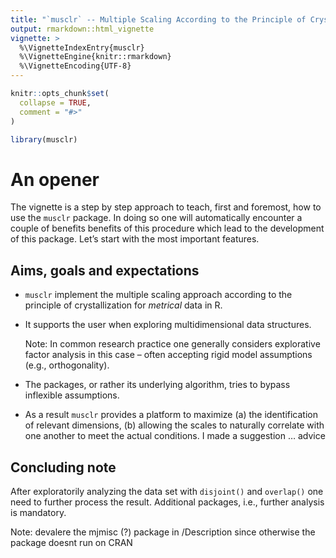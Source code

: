 ```yaml
---
title: "`musclr` -- Multiple Scaling According to the Principle of Crystallization in R"
output: rmarkdown::html_vignette
vignette: >
  %\VignetteIndexEntry{musclr}
  %\VignetteEngine{knitr::rmarkdown}
  %\VignetteEncoding{UTF-8}
---
```


```r
knitr::opts_chunk$set(
  collapse = TRUE,
  comment = "#>"
)
```

```r
library(musclr)
```

# An opener 

The vignette is a step by step approach to teach, first and foremost, how to 
use the `musclr` package. In doing so one will automatically encounter a couple 
of benefits benefits of this procedure which lead to the development of this 
package. Let's start with the most important features.

## Aims, goals and expectations

* `musclr` implement the multiple scaling approach according to the principle 
    of crystallization for _metrical_ data in R.
    
* It supports the user when exploring multidimensional data structures. 
 
   Note: In common research practice one generally considers 
   explorative factor analysis in this case -- often accepting rigid model 
   assumptions (e.g., orthogonality). 
    
* The packages, or rather its underlying algorithm, tries to bypass 
  inflexible assumptions. 
    
 * As a result `musclr` provides a platform to maximize (a) the identification 
   of relevant dimensions, (b) allowing the scales to naturally correlate with 
   one another to meet the actual conditions. I made a suggestion ... advice
 
## Concluding note 
  
 After exploratorily analyzing the data set with `disjoint()` 
 and `overlap()` one need to further process the result. Additional packages, 
 i.e., further analysis is mandatory. 
  
 
 
 
 
Note: devalere the mjmisc (?) package in /Description since otherwise the package
doesnt run on CRAN 


